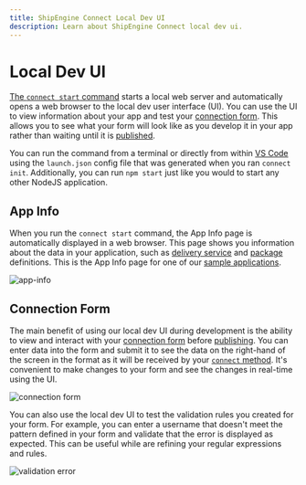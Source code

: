 ```yaml
---
title: ShipEngine Connect Local Dev UI
description: Learn about ShipEngine Connect local dev ui.
---
```



Local Dev UI
===============================
[The `connect start` command](./../cli.mdx#run-your-app-locally) starts a local web server
and automatically opens a web browser to the local dev user interface (UI). You can use the UI
to view information about your app and test your [connection form](./../reference/forms.mdx#connection-form).
This allows you to see what your form will look like as you develop it in your app rather than waiting
until it is [published](./../cli.mdx#publish-your-app).

You can run the command from a terminal or directly from within [VS Code](https://code.visualstudio.com/) using the
`launch.json` config file that was generated when you ran `connect init`. Additionally, you can run `npm start` just like
you would to start any other NodeJS application.

App Info
--------------------
When you run the `connect start` command, the App Info page is automatically displayed in a web browser. This page shows
you information about the data in your application, such as [delivery service](./../reference/delivery-service.mdx) and
[package](./../reference/packaging.mdx) definitions. This is the App Info page for one of our
[sample applications](https://github.com/ShipEngine/connect-samples).


![app-info](/img/local-tooling/dev-ui-app-info.png)

Connection Form
--------------------------------
The main benefit of using our local dev UI during development is the ability to view and interact with your [connection form](./../reference/forms.mdx#connection-form)
before [publishing](./../cli.mdx#publish-your-app). You can enter data into the form and submit it to see the data
on the right-hand of the screen in the format as it will be received by your [`connect` method](./../reference/methods/connect.mdx).
It's convenient to make changes to your form and see the changes in real-time using the UI.

![connection form](/img/local-tooling/ui-form.png)

You can also use the local dev UI to test the validation rules you created for your form. For example, you can enter a username
that doesn't meet the pattern defined in your form and validate that the error is displayed as expected. This can be useful
while are refining your regular expressions and rules.

![validation error](/img/local-tooling/validation-errors.png)

